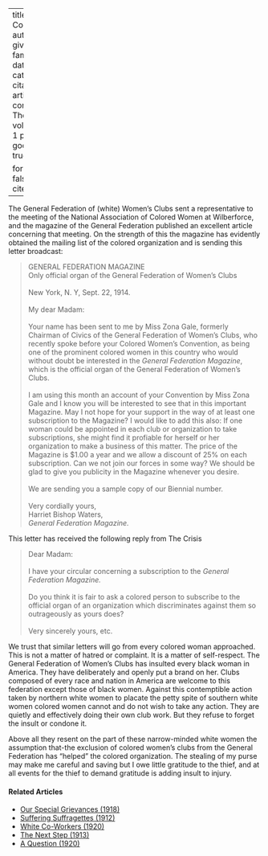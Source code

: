 
---
title: 'A Correspondence'
author:
  - name:
      given: W.E.B.
      family: Du Bois
date: May 1914
categories: 
  - ""
citation: 
  type: article-journal
  container-title: The Crisis
  volume: 9
  issue: 1
  page: 30
google-scholar: true

format:
  html:
    toc: false
    appendix-cite-as: display
---



The General Federation of (white) Women's Clubs sent a representative to
the meeting of the National Association of Colored Women at Wilberforce, and the magazine of the General Federation published an
excellent article concerning that meeting. On the strength of this the
magazine has evidently obtained the mailing list of the colored
organization and is sending this letter broadcast:

> GENERAL FEDERATION MAGAZINE
> &nbsp;    
> Only official organ of the General Federation of Women's Clubs   
> &nbsp;        
> New York, N. Y, Sept. 22, 1914.    
> &nbsp;    
> My dear Madam:   
> &nbsp;    
> Your name has been sent to me by Miss Zona Gale, formerly Chairman of
Civics of the General Federation of Women's Clubs, who recently spoke
before your Colored Women's Convention, as being one of the prominent
colored women in this country who would without doubt be interested in
the *General Federation Magazine*, which is the official organ of the
General Federation of Women's Clubs.       
> &nbsp;    
> I am using this month an account of your Convention by Miss Zona Gale
and I know you will be interested to see that in this important
Magazine. May I not hope for your support in the way of at least one
subscription to the Magazine? I would like to add this also: If one
woman could be appointed in each club or organization to take
subscriptions, she might find it profiable for herself or her
organization to make a business of this matter. The price of the
Magazine is $1.00 a year and we allow a discount of 25% on each
subscription. Can we not join our forces in some way? We should be glad
to give you publicity in the Magazine whenever you desire.       
> &nbsp;    
> We are sending you a sample copy of our Biennial number.       
> &nbsp;    
> Very cordially yours,
> &nbsp;    
> Harriet Bishop Waters,
> &nbsp;    
> *General Federation Magazine.*

This letter has received the following reply from <span class="crisis-title">The Crisis</span>

> Dear Madam:       
> &nbsp;    
> I have your circular concerning a subscription to the *General
Federation Magazine.*       
> &nbsp;    
> Do you think it is fair to ask a colored person to subscribe to the
official organ of an organization which discriminates against them so
outrageously as yours does?       
> &nbsp;    
> Very sincerely yours, etc.

We trust that similar letters will go from every colored woman
approached. This is not a matter of hatred or complaint. It is a matter
of self-respect. The General Federation of Women's Clubs has insulted
every black woman in America. They have deliberately and openly put a
brand on her. Clubs composed of every race and nation in America are
welcome to this federation except those of black women. Against this
contemptible action taken by northern white women to placate the petty
spite of southern white women colored women cannot and do not wish to
take any action. They are quietly and effectively doing their own club
work. But they refuse to forget the insult or condone it.

Above all they resent on the part of these narrow-minded white women the
assumption that-the exclusion of colored women's clubs from the General
Federation has "helped" the colored organization. The stealing of my
purse may make me careful and saving but I owe little gratitude to the
thief, and at all events for the thief to demand gratitude is adding
insult to injury.

<!-- Similar articles start here -->
<div  class="clear-wrap"></div>

#### Related Articles

* [Our Special Grievances (1918)](/Volumes/16/05/our_special_greivances.html)
* [Suffering Suffragettes (1912)](/Volumes/04/02/suffering_suffragettes.html)
* [White Co-Workers (1920)](/Volumes/20/01/white_coworkers.html)
* [The Next Step (1913)](/Volumes/06/02/next_step.html)
* [A Question (1920)](/Volumes/20/03/a-question.html)

<!-- Similar articles end here -->